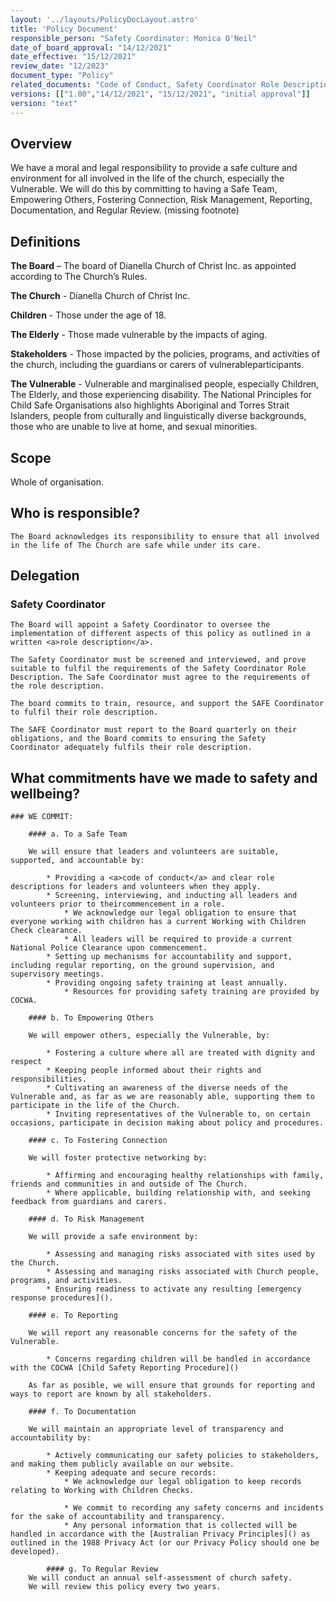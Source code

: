 ```yaml
---
layout: '../layouts/PolicyDocLayout.astro'
title: 'Policy Document'
responsible_person: "Safety Coordinator: Monica O'Neil"
date_of_board_approval: "14/12/2021"
date_effective: "15/12/2021"
review_date: "12/2023"
document_type: "Policy"
related_documents: "Code of Conduct, Safety Coordinator Role Description"
versions: [["1.00","14/12/2021", "15/12/2021", "initial approval"]]
version: "text"
---
```


## Overview

We have a moral and legal responsibility to provide a safe culture and environment for all involved in the life of the church,
especially the Vulnerable. We will do this by committing to having a Safe Team, Empowering Others, Fostering Connection, Risk Management,
Reporting, Documentation, and Regular Review.
(missing footnote)
        
## Definitions

**The Board** – The board of Dianella Church of Christ Inc. as appointed according to The Church’s Rules.

**The Church** - Dianella Church of Christ Inc.

**Children** - Those under the age of 18.

**The Elderly** - Those made vulnerable by the impacts of aging.

**Stakeholders** - Those impacted by the policies, programs, and activities of the church, including the guardians or carers of vulnerableparticipants.

**The Vulnerable** - Vulnerable and marginalised people, especially Children, The Elderly, and those experiencing disability.
The National Principles for Child Safe Organisations also highlights Aboriginal and Torres Strait Islanders, people from culturally and linguistically
diverse backgrounds, those who are unable to live at home, and sexual minorities.

## Scope

Whole of organisation.

## Who is responsible?

    The Board acknowledges its responsibility to ensure that all involved in the life of The Church are safe while under its care.

## Delegation

### Safety Coordinator

    The Board will appoint a Safety Coordinator to oversee the implementation of different aspects of this policy as outlined in a written <a>role description</a>.

    The Safety Coordinator must be screened and interviewed, and prove suitable to fulfil the requirements of the Safety Coordinator Role
    Description. The Safe Coordinator must agree to the requirements of the role description.

    The board commits to train, resource, and support the SAFE Coordinator to fulfil their role description.

    The SAFE Coordinator must report to the Board quarterly on their obligations, and the Board commits to ensuring the Safety
    Coordinator adequately fulfils their role description.

## What commitments have we made to safety and wellbeing?
    ### WE COMMIT: 

        #### a. To a Safe Team 

        We will ensure that leaders and volunteers are suitable, supported, and accountable by:
            
            * Providing a <a>code of conduct</a> and clear role descriptions for leaders and volunteers when they apply. 
            * Screening, interviewing, and inducting all leaders and volunteers prior to theircommencement in a role.
                * We acknowledge our legal obligation to ensure that everyone working with children has a current Working with Children Check clearance. 
                * All leaders will be required to provide a current National Police Clearance upon commencement.
            * Setting up mechanisms for accountability and support, including regular reporting, on the ground supervision, and supervisory meetings. 
            * Providing ongoing safety training at least annually.
                * Resources for providing safety training are provided by COCWA. 
        
        #### b. To Empowering Others 

        We will empower others, especially the Vulnerable, by: 
        
            * Fostering a culture where all are treated with dignity and respect 
            * Keeping people informed about their rights and responsibilities. 
            * Cultivating an awareness of the diverse needs of the Vulnerable and, as far as we are reasonably able, supporting them to participate in the life of the Church. 
            * Inviting representatives of the Vulnerable to, on certain occasions, participate in decision making about policy and procedures. 
        
        #### c. To Fostering Connection 
        
        We will foster protective networking by: 
        
            * Affirming and encouraging healthy relationships with family, friends and communities in and outside of The Church. 
            * Where applicable, building relationship with, and seeking feedback from guardians and carers. 
        
        #### d. To Risk Management 
        
        We will provide a safe environment by: 
        
            * Assessing and managing risks associated with sites used by the Church. 
            * Assessing and managing risks associated with Church people, programs, and activities. 
            * Ensuring readiness to activate any resulting [emergency response procedures]().
        
        #### e. To Reporting 
        
        We will report any reasonable concerns for the safety of the Vulnerable. 
        
            * Concerns regarding children will be handled in accordance with the COCWA [Child Safety Reporting Procedure]() 
        
        As far as posible, we will ensure that grounds for reporting and ways to report are known by all stakeholders. 
            
        #### f. To Documentation 
        
        We will maintain an appropriate level of transparency and accountability by: 
        
            * Actively communicating our safety policies to stakeholders, and making them publicly available on our website. 
            * Keeping adequate and secure records: 
                * We acknowledge our legal obligation to keep records relating to Working with Children Checks.
                    
                * We commit to recording any safety concerns and incidents for the sake of accountability and transparency. 
                * Any personal information that is collected will be handled in accordance with the [Australian Privacy Principles]() as outlined in the 1988 Privacy Act (or our Privacy Policy should one be developed).
            
            #### g. To Regular Review 
        We will conduct an annual self-assessment of church safety. 
        We will review this policy every two years. 